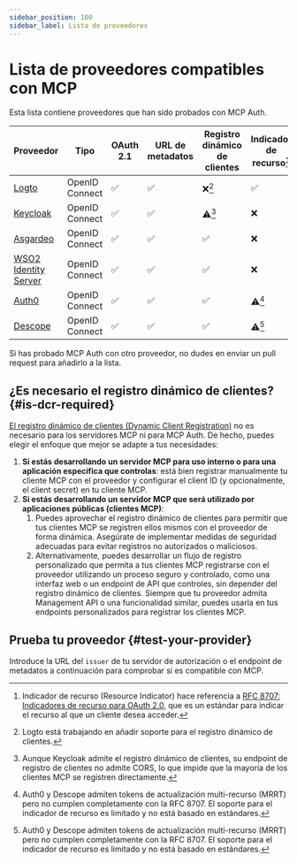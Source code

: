 ```yaml
---
sidebar_position: 100
sidebar_label: Lista de proveedores
---
```



# Lista de proveedores compatibles con MCP

Esta lista contiene proveedores que han sido probados con MCP Auth.

| Proveedor                                                 | Tipo           | OAuth 2.1 | URL de metadatos | Registro dinámico de clientes | Indicador de recurso[^1] |
| --------------------------------------------------------- | -------------- | --------- | ---------------- | ----------------------------- | ------------------------ |
| [Logto](https://logto.io)                                 | OpenID Connect | ✅        | ✅               | ❌[^2]                        | ✅                       |
| [Keycloak](https://www.keycloak.org)                      | OpenID Connect | ✅        | ✅               | ⚠️[^3]                        | ❌                       |
| [Asgardeo](https://wso2.com/asgardeo)                     | OpenID Connect | ✅        | ✅               | ✅                            | ❌                       |
| [WSO2 Identity Server](https://wso2.com/identity-server/) | OpenID Connect | ✅        | ✅               | ✅                            | ❌                       |
| [Auth0](https://www.auth0.com)                            | OpenID Connect | ✅        | ✅               | ✅                            | ⚠️[^4]                   |
| [Descope](https://www.descope.com)                        | OpenID Connect | ✅        | ✅               | ✅                            | ⚠️[^4]                   |

Si has probado MCP Auth con otro proveedor, no dudes en enviar un pull request para añadirlo a la lista.

[^1]: Indicador de recurso (Resource Indicator) hace referencia a [RFC 8707: Indicadores de recurso para OAuth 2.0](https://datatracker.ietf.org/doc/html/rfc8707), que es un estándar para indicar el recurso al que un cliente desea acceder.

[^2]: Logto está trabajando en añadir soporte para el registro dinámico de clientes.

[^3]: Aunque Keycloak admite el registro dinámico de clientes, su endpoint de registro de clientes no admite CORS, lo que impide que la mayoría de los clientes MCP se registren directamente.

[^4]: Auth0 y Descope admiten tokens de actualización multi-recurso (MRRT) pero no cumplen completamente con la RFC 8707. El soporte para el indicador de recurso es limitado y no está basado en estándares.

## ¿Es necesario el registro dinámico de clientes? \{#is-dcr-required}

[El registro dinámico de clientes (Dynamic Client Registration)](https://datatracker.ietf.org/doc/html/rfc7591) no es necesario para los servidores MCP ni para MCP Auth. De hecho, puedes elegir el enfoque que mejor se adapte a tus necesidades:

1. **Si estás desarrollando un servidor MCP para uso interno o para una aplicación específica que controlas**: está bien registrar manualmente tu cliente MCP con el proveedor y configurar el client ID (y opcionalmente, el client secret) en tu cliente MCP.
2. **Si estás desarrollando un servidor MCP que será utilizado por aplicaciones públicas (clientes MCP)**:
   1. Puedes aprovechar el registro dinámico de clientes para permitir que tus clientes MCP se registren ellos mismos con el proveedor de forma dinámica. Asegúrate de implementar medidas de seguridad adecuadas para evitar registros no autorizados o maliciosos.
   2. Alternativamente, puedes desarrollar un flujo de registro personalizado que permita a tus clientes MCP registrarse con el proveedor utilizando un proceso seguro y controlado, como una interfaz web o un endpoint de API que controles, sin depender del registro dinámico de clientes.
      Siempre que tu proveedor admita Management API o una funcionalidad similar, puedes usarla en tus endpoints personalizados para registrar los clientes MCP.

## Prueba tu proveedor \{#test-your-provider}

Introduce la URL del `issuer` de tu servidor de autorización o el endpoint de metadatos a continuación para comprobar si es compatible con MCP.

<TestProvider />